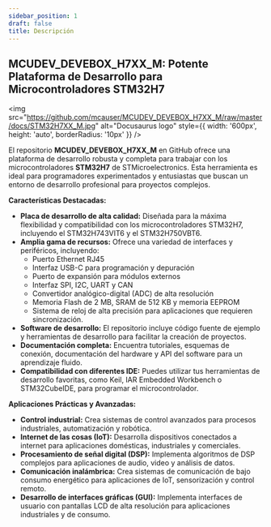 ```yaml
---
sidebar_position: 1
draft: false
title: Descripción
---
```


## MCUDEV_DEVEBOX_H7XX_M: Potente Plataforma de Desarrollo para Microcontroladores STM32H7

<img 
  src="https://github.com/mcauser/MCUDEV_DEVEBOX_H7XX_M/raw/master/docs/STM32H7XX_M.jpg" 
  alt="Docusaurus logo" 
  style={{
    width: '600px',
    height: 'auto',
    borderRadius: '10px'
  }}
/>


El repositorio **MCUDEV_DEVEBOX_H7XX_M** en GitHub ofrece una plataforma de desarrollo robusta y completa para trabajar con los microcontroladores **STM32H7** de STMicroelectronics. Esta herramienta es ideal para programadores experimentados y entusiastas que buscan un entorno de desarrollo profesional para proyectos complejos.

**Características Destacadas:**

* **Placa de desarrollo de alta calidad:** Diseñada para la máxima flexibilidad y compatibilidad con los microcontroladores STM32H7, incluyendo el STM32H743VIT6 y el STM32H750VBT6.
* **Amplia gama de recursos:** Ofrece una variedad de interfaces y periféricos, incluyendo:
    * Puerto Ethernet RJ45
    * Interfaz USB-C para programación y depuración
    * Puerto de expansión para módulos externos
    * Interfaz SPI, I2C, UART y CAN
    * Convertidor analógico-digital (ADC) de alta resolución
    * Memoria Flash de 2 MB, SRAM de 512 KB y memoria EEPROM
    * Sistema de reloj de alta precisión para aplicaciones que requieren sincronización.
* **Software de desarrollo:** El repositorio incluye código fuente de ejemplo y herramientas de desarrollo para facilitar la creación de proyectos. 
* **Documentación completa:** Encuentra tutoriales, esquemas de conexión, documentación del hardware y API del software para un aprendizaje fluido.
* **Compatibilidad con diferentes IDE:** Puedes utilizar tus herramientas de desarrollo favoritas, como Keil, IAR Embedded Workbench o STM32CubeIDE, para programar el microcontrolador.

**Aplicaciones Prácticas y Avanzadas:**

* **Control industrial:** Crea sistemas de control avanzados para procesos industriales, automatización y robótica.
* **Internet de las cosas (IoT):** Desarrolla dispositivos conectados a internet para aplicaciones domésticas, industriales y comerciales.
* **Procesamiento de señal digital (DSP):** Implementa algoritmos de DSP complejos para aplicaciones de audio, video y análisis de datos.
* **Comunicación inalámbrica:** Crea sistemas de comunicación de bajo consumo energético para aplicaciones de IoT, sensorización y control remoto.
* **Desarrollo de interfaces gráficas (GUI):** Implementa interfaces de usuario con pantallas LCD de alta resolución para aplicaciones industriales y de consumo.